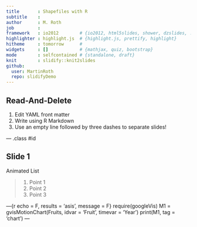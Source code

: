 ```yaml
---
title       : Shapefiles with R
subtitle    : 
author      : M. Roth
job         : 
framework   : io2012        # {io2012, html5slides, shower, dzslides, ...}
highlighter : highlight.js  # {highlight.js, prettify, highlight}
hitheme     : tomorrow      # 
widgets     : []            # {mathjax, quiz, bootstrap}
mode        : selfcontained # {standalone, draft}
knit        : slidify::knit2slides
github:
  user: MartinRoth
  repo: slidifyDemo
---
```


## Read-And-Delete

1. Edit YAML front matter
2. Write using R Markdown
3. Use an empty line followed by three dashes to separate slides!

--- .class #id 

## Slide 1

Animated List

> 1. Point 1
> 2. Point 2
> 3. Point 3

---{r echo = F, results = 'asis', message = F}
require(googleVis)
M1 = gvisMotionChart(Fruits, idvar = 'Fruit', timevar = 'Year')
print(M1, tag = 'chart')
---

